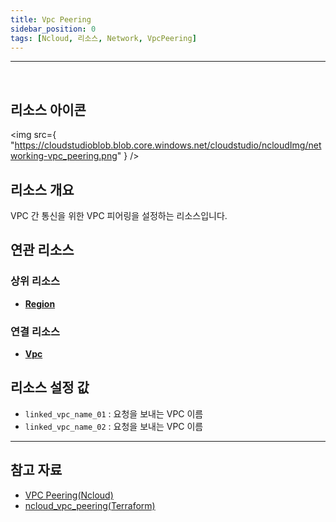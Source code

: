 ```yaml
---
title: Vpc Peering
sidebar_position: 0
tags: [Ncloud, 리소스, Network, VpcPeering]
---
```


<hr />
<br />

## 리소스 아이콘

<img
    src={
        "https://cloudstudioblob.blob.core.windows.net/cloudstudio/ncloudImg/networking-vpc_peering.png"
    }
/>

## 리소스 개요

VPC 간 통신을 위한 VPC 피어링을 설정하는 리소스입니다.

## 연관 리소스

### 상위 리소스

-   [**Region**](https://docs.cstudio.app/docs/resource/ncloud/Base/Region)

### 연결 리소스

-   [**Vpc**](https://docs.cstudio.app/docs/resource/ncloud/Networking/Vpc)

## 리소스 설정 값

-   `linked_vpc_name_01` : 요청을 보내는 VPC 이름
-   `linked_vpc_name_02` : 요청을 보내는 VPC 이름

---

## 참고 자료

-   [VPC Peering(Ncloud)](https://guide.ncloud-docs.com/docs/networking-vpc-vpcdetailedpeering)
-   [ncloud_vpc_peering(Terraform)](https://registry.terraform.io/providers/NaverCloudPlatform/ncloud/latest/docs/resources/vpc_peering)
